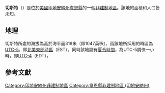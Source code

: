 {{noteTA
|G1=USState
|G2=地名
|G3=Unit
}}
{{Infobox settlement
|official_name            = 切斯特
|native_name = Chester
|settlement_type          = [[非建制地區|非建制地區]]
|image_skyline            = 
|imagesize                = 
|image_map                = 
|mapsize                  = 
|pushpin_map              = USA Indiana
|pushpin_label            = 切斯特
|pushpin_label_position   = top
|pushpin_map_caption      = 切斯特在印地安納州的位置
|subdivision_type         = [[世界政區索引|國家]]
|subdivision_type1        = [[美国州份|州份]]
|subdivision_type2        = [[印地安納州行政区划|縣]]
|subdivision_name         = [[美国|美国]]
|subdivision_name1        = [[印地安納州|印地安納州]]
|subdivision_name2        = [[韋恩縣_(印地安納州)|韋恩縣]]
|elevation_ft             = 1047
|elevation_m              = 319
|area_total_km2           = 
|area_total_sq_mi         = 
|area_land_km2            = 
|area_land_sq_mi          = 
|area_water_km2           = 
|area_water_sq_mi         = 
|population_as_of         = 2010
|population_footnotes     = 
|population_total         = 
|population_metro         = 
|population_density_km2   = auto
|population_density_sq_mi = auto
|timezone                 = [[北美东部时区|北美东部时区]]
|utc_offset               = -5
|coordinates              = {{coord|39|53|18|N|84|53|17|W|display=inline,title}}
| coor_pinpoint           = 
| coordinates_footnotes   = 
|timezone_DST             = EDT
|utc_offset_DST           = -4
|postal_code_type         = [[美國郵區編號|郵區編號]]
|postal_code              = 47374
|area_code                = {{link-en|电话区号765|Area code 765|765}}
|blank_name = [[地名信息系统|GNIS ID]]
|blank_info = 432449<ref name="GNIS">{{cite gnis|432449|Chester}}</ref>
}}
'''切斯特'''（{{lang-en|Chester}}）是位於[[美國|美國]][[印地安納州|印地安納州]][[韋恩縣_(印地安納州)|韋恩縣]]的一個[[非建制地區|非建制地區]]。該地的面積和人口皆未知。

== 地理 ==
切斯特所處的海拔為高於海平面319米（即1047英呎），而該地所採用的時區為[[UTC-5|UTC-5]]，即[[北美東部時區|北美東部時區]]（EST）。同時該地設有[[夏令時間|夏令時間]]，為UTC-5調快一小時，即[[UTC-4|UTC-4]]（EDT）。

== 參考文獻 ==
{{reflist}}

{{韋恩縣 (印地安納州)}}

{{DEFAULTSORT:Chester}}
[[Category:印地安納州非建制地區|Category:印地安納州非建制地區]]
[[Category:韋恩縣非建制地區_(印地安納州)|Category:韋恩縣非建制地區 (印地安納州)]]

{{Indiana-geo-stub}}
